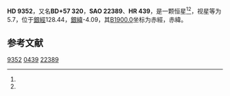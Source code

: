 {{Starbox begin
| name = HD 9352
}}
{{Starbox observe
| epoch = [[J2000.0|J2000.0]]
| constell = {{星座名待查}}<ref name=SIMBAD>{{cite web
 | url=http://simbad.u-strasbg.fr/simbad/sim-id?Ident=HR+439
 | title =Pulsating variable Star
 | publisher=Centre de Données astronomiques de Strasbourg
 | work=SIMBAD
 | accessdate=2012-07-13}}</ref><ref name=DATA>{{cite web
 | url=http://vizier.u-strasbg.fr/viz-bin/VizieR-5?-out.add=.&-source=5050&-corr=PK=HR&-out.max=9999&HR=439
 | title=VizieR Detailed Page
 | accessdate=2012-07-13
 | archive-date=2016-03-05
 | archive-url=https://web.archive.org/web/20160305062902/http://vizier.u-strasbg.fr/viz-bin/VizieR-5?-out.add=.&-source=5050&-corr=PK=HR&-out.max=9999&HR=439
 | dead-url=no
 }}</ref>
| 星官 = 
| ra = {{RA|1|33|25.8}}<ref name=SIMBAD /><ref name=DATA />
| dec = {{DEC|+58|19|39}}<ref name=SIMBAD /><ref name=DATA />
| appmag_v = 5.7<ref name=SIMBAD /><ref name=DATA />
}}
{{Starbox character
| class = K0Ib+B9V<ref name=SIMBAD /><ref name=DATA />
| b-v = 1.52<ref name=SIMBAD /><ref name=DATA />
| u-b = 1.15<ref name=SIMBAD /><ref name=DATA />
| r-i = <ref name=SIMBAD /><ref name=DATA />
| variable = 
}}
{{Starbox astrometry
| radial_v = 1.15
| prop_mo_ra = -1
| parallax = 
| p_error = 
}}
{{Starbox catalog
| names =BD+57 320，[[SAO星表|SAO]] 22389，[[HD星表|HD]] 9352，[[HR星表|HR]] 439}}
{{Starbox reference |Simbad=HR+439}}
{{Starbox end}}

'''HD 9352'''，又名'''BD+57 320'''，'''SAO 22389'''、'''HR 439'''，是一颗恒星<ref name=SIMBAD /><ref name=DATA />，视星等为5.7，位于[[銀道座標系|銀經]]128.44，[[銀道座標系|銀緯]]-4.09，其[[B1900.0|B1900.0]]坐标为赤經{{RA|1|26|56}}，赤緯{{DEC|+57|-4.09|48}}。

== 参考文献 ==
{{reflist}}

{{star-stub}}

[[Category:HD和HDE天體|9352]]
[[Category:HR天體|0439]]
[[Category:SAO天體|22389]]